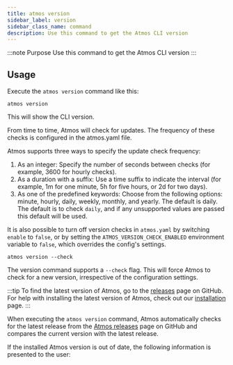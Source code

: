```yaml
---
title: atmos version
sidebar_label: version
sidebar_class_name: command
description: Use this command to get the Atmos CLI version
---
```


:::note Purpose
Use this command to get the Atmos CLI version
:::

<Screengrab title="atmos help" slug="atmos-version" />

## Usage

Execute the `atmos version` command like this:

```shell
atmos version
```

This will show the CLI version. 

From time to time, Atmos will check for updates. The frequency of these checks is configured in the atmos.yaml file.

Atmos supports three ways to specify the update check frequency:

1. As an integer: Specify the number of seconds between checks (for example, 3600 for hourly checks).
2. As a duration with a suffix: Use a time suffix to indicate the interval (for example, 1m for one minute, 5h for five hours, or 2d for two days).
3. As one of the predefined keywords: Choose from the following options: minute, hourly, daily, weekly, monthly, and yearly. The default is daily.
The default is to check `daily`, and if any unsupported values are passed this default will be used.

It is also possible to turn off version checks in `atmos.yaml` by switching `enable` to `false`,
or by setting the `ATMOS_VERSION_CHECK_ENABLED` environment variable to `false`, which overrides
the config's settings. 

```shell
atmos version --check
```

The version command supports a `--check` flag. 
This will force Atmos to check for a new version, irrespective of the configuration settings.  

:::tip
To find the latest version of Atmos, go to the [releases](https://github.com/cloudposse/atmos/releases) page on GitHub.
For help with installing the latest version of Atmos, check out our [installation](/install) page.
:::

When executing the `atmos version` command, Atmos automatically checks for the latest release
from the [Atmos releases](https://github.com/cloudposse/atmos/releases) page on GitHub and compares the current
version with the latest release.

If the installed Atmos version is out of date, the following information is presented to the user:
